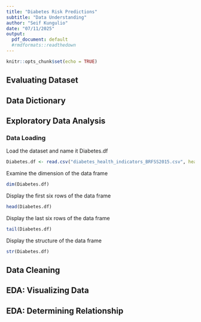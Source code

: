 ```yaml
---
title: "Diabetes Risk Predictions"
subtitle: "Data Understanding"
author: "Seif Kungulio"
date: "07/11/2025"
output: 
  pdf_document: default 
  #rmdformats::readthedown
---
```


```r
knitr::opts_chunk$set(echo = TRUE)
```





## **Evaluating Dataset**



## **Data Dictionary**



## **Exploratory Data Analysis**
### **Data Loading**
Load the dataset and name it Diabetes.df
```r
Diabetes.df <- read.csv("diabetes_health_indicators_BRFSS2015.csv", header = TRUE)
```
Examine the dimension of the data frame
```r
dim(Diabetes.df)
```
Display the first six rows of the data frame
```r
head(Diabetes.df)
```
Display the last six rows of the data frame
```r
tail(Diabetes.df)
```
Display the structure of the data frame
```r
str(Diabetes.df)
```

## **Data Cleaning**


## **EDA: Visualizing Data**


## **EDA: Determining Relationship**